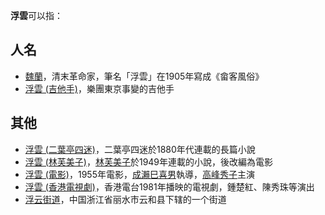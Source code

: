 '''浮雲'''可以指：

==人名==
*[[魏蘭|魏蘭]]，清末革命家，筆名「浮雲」在1905年寫成《畲客風俗》
*[[浮雲_(吉他手)|浮雲 (吉他手)]]，樂團東京事變的吉他手

==其他==
*[[浮雲_(二葉亭四迷)|浮雲 (二葉亭四迷)]]，二葉亭四迷於1880年代連載的長篇小說
*[[浮雲_(林芙美子)|浮雲 (林芙美子)]]，[[林芙美子|林芙美子]]於1949年連載的小說，後改編為電影
*[[浮雲_(電影)|浮雲 (電影)]]，1955年電影，[[成瀨巳喜男|成瀨巳喜男]]執導，[[高峰秀子|高峰秀子]]主演
*[[浮雲_(香港電視劇)|浮雲 (香港電視劇)]]，香港電台1981年播映的電視劇，鍾楚紅、陳秀珠等演出
*[[浮云街道|浮云街道]]，中国浙江省丽水市云和县下辖的一个街道

{{disambig|cat=二字消歧义}}